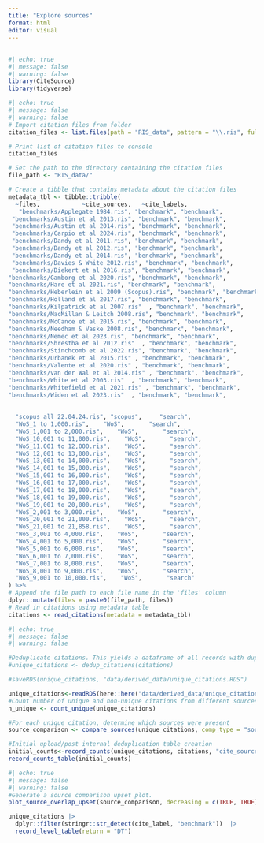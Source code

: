 ```yaml
---
title: "Explore sources"
format: html
editor: visual
---
```


## 

```r
#| echo: true
#| message: false
#| warning: false
library(CiteSource)
library(tidyverse)
```

```r
#| echo: true
#| message: false
#| warning: false
# Import citation files from folder
citation_files <- list.files(path = "RIS_data", pattern = "\\.ris", full.names = TRUE, recursive = TRUE)

# Print list of citation files to console
citation_files

# Set the path to the directory containing the citation files
file_path <- "RIS_data/"

# Create a tibble that contains metadata about the citation files
metadata_tbl <- tibble::tribble(
  ~files,            ~cite_sources,   ~cite_labels, 
   "benchmarks/Applegate 1984.ris", "benchmark", "benchmark",               
 "benchmarks/Austin et al 2013.ris", "benchmark", "benchmark",            
 "benchmarks/Austin et al 2014.ris", "benchmark", "benchmark",            
 "benchmarks/Carpio et al 2024.ris", "benchmark", "benchmark",            
 "benchmarks/Dandy et al 2011.ris", "benchmark", "benchmark",             
 "benchmarks/Dandy et al 2012.ris", "benchmark", "benchmark",             
 "benchmarks/Dandy et al 2014.ris", "benchmark", "benchmark",             
 "benchmarks/Davies & White 2012.ris", "benchmark", "benchmark",          
 "benchmarks/Diekert et al 2016.ris", "benchmark", "benchmark",           
"benchmarks/Gamborg et al 2020.ris", "benchmark", "benchmark",           
"benchmarks/Hare et al 2021.ris", "benchmark", "benchmark",              
"benchmarks/Heberlein et al 2009 (Scopus).ris", "benchmark", "benchmark",
"benchmarks/Holland et al 2017.ris", "benchmark", "benchmark",           
"benchmarks/Kilpatrick et al 2007.ris"  , "benchmark", "benchmark",      
"benchmarks/MacMillan & Leitch 2008.ris", "benchmark", "benchmark",      
"benchmarks/McCance et al 2015.ris", "benchmark", "benchmark",           
"benchmarks/Needham & Vaske 2008.ris", "benchmark", "benchmark",         
"benchmarks/Nemec et al 2023.ris", "benchmark", "benchmark",             
"benchmarks/Shrestha et al 2012.ris"  , "benchmark", "benchmark",        
"benchmarks/Stinchcomb et al 2022.ris", "benchmark", "benchmark",        
"benchmarks/Urbanek et al 2015.ris" , "benchmark", "benchmark",          
"benchmarks/Valente et al 2020.ris" , "benchmark", "benchmark",          
"benchmarks/van der Wal et al 2014.ris" , "benchmark", "benchmark",      
"benchmarks/White et al 2003.ris"  , "benchmark", "benchmark",           
"benchmarks/Whitefield et al 2021.ris" , "benchmark", "benchmark",       
"benchmarks/Widen et al 2023.ris"  , "benchmark", "benchmark",
  
  
  "scopus_all_22.04.24.ris", "scopus",     "search",    
  "WoS_1 to 1,000.ris",    "WoS",       "search",    
  "WoS_1,001 to 2,000.ris",    "WoS",       "search",    
  "WoS_10,001 to 11,000.ris",    "WoS",       "search",     
  "WoS_11,001 to 12,000.ris",    "WoS",       "search",    
  "WoS_12,001 to 13,000.ris",    "WoS",       "search",    
  "WoS_13,001 to 14,000.ris",    "WoS",       "search",    
  "WoS_14,001 to 15,000.ris",    "WoS",       "search",  
  "WoS_15,001 to 16,000.ris",    "WoS",       "search",    
  "WoS_16,001 to 17,000.ris",    "WoS",       "search",
  "WoS_17,001 to 18,000.ris",    "WoS",       "search",
  "WoS_18,001 to 19,000.ris",    "WoS",       "search",
  "WoS_19,001 to 20,000.ris",    "WoS",       "search",
  "WoS_2,001 to 3,000.ris",    "WoS",       "search",
  "WoS_20,001 to 21,000.ris",    "WoS",       "search",
  "WoS_21,001 to 21,858.ris",    "WoS",       "search",
  "WoS_3,001 to 4,000.ris",    "WoS",       "search",
  "WoS_4,001 to 5,000.ris",    "WoS",       "search",
  "WoS_5,001 to 6,000.ris",    "WoS",       "search",
  "WoS_6,001 to 7,000.ris",    "WoS",       "search",
  "WoS_7,001 to 8,000.ris",    "WoS",       "search",
  "WoS_8,001 to 9,000.ris",    "WoS",       "search",
  "WoS_9,001 to 10,000.ris",    "WoS",       "search"
) %>% 
# Append the file path to each file name in the 'files' column
dplyr::mutate(files = paste0(file_path, files))
# Read in citations using metadata table
citations <- read_citations(metadata = metadata_tbl)

```

```r
#| echo: true
#| message: false
#| warning: false

#Deduplicate citations. This yields a dataframe of all records with duplicates merged, but the originating source information maintained in a new variable called cite_source.
#unique_citations <- dedup_citations(citations)

#saveRDS(unique_citations, "data/derived_data/unique_citations.RDS")

unique_citations<-readRDS(here::here("data/derived_data/unique_citations.RDS"))
#Count number of unique and non-unique citations from different sources and labels 
n_unique <- count_unique(unique_citations)

#For each unique citation, determine which sources were present
source_comparison <- compare_sources(unique_citations, comp_type = "sources")

#Initial upload/post internal deduplication table creation
initial_counts<-record_counts(unique_citations, citations, "cite_source")
record_counts_table(initial_counts)
```

```r
#| echo: true
#| message: false
#| warning: false
#Generate a source comparison upset plot.
plot_source_overlap_upset(source_comparison, decreasing = c(TRUE, TRUE))
```

```r

unique_citations |> 
  dplyr::filter(stringr::str_detect(cite_label, "benchmark"))  |> 
  record_level_table(return = "DT")
```
